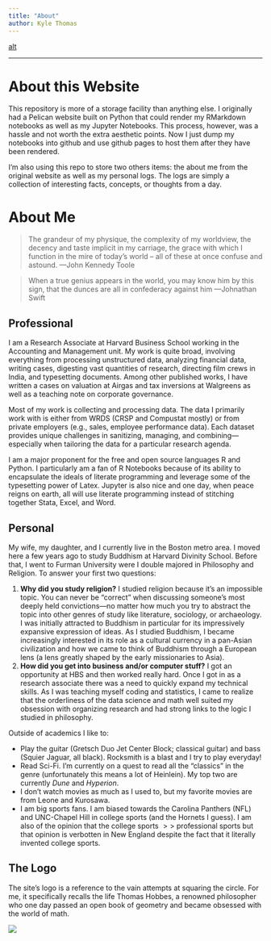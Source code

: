 ```yaml
---
title: "About"
author: Kyle Thomas
---
```


[alt](supply-demand-basics.html)

---

# About this Website

This repository is more of a storage facility than anything else. I originally had a Pelican website built on Python that could render my RMarkdown notebooks as well as my Jupyter Notebooks. This process, however, was a hassle and not worth the extra aesthetic points. Now I just dump my notebooks into github and use github pages to host them after they have been rendered. 

I'm also using this repo to store two others items: the about me from the original website as well as my personal logs. The logs are simply a collection of interesting facts, concepts, or thoughts from a day.


# About Me

>The grandeur of my physique, the complexity of my worldview, the decency and taste implicit in my carriage, the grace with which I function in the mire of today’s world -- all of these at once confuse and astound.
> ---John Kennedy Toole

> When a true genius appears in the world, you may know him by this sign, that the dunces are all in confederacy against him
> ---Johnathan Swift

## Professional

I am a Research Associate at Harvard Business School working in the Accounting and Management unit. My work is quite broad, involving everything from processing unstructured data, analyzing financial data, writing cases, digesting vast quantities of research, directing film crews in India, and typesetting documents. Among other published works, I have written a cases on valuation at Airgas and tax inversions at Walgreens as well as a teaching note on corporate governance.

Most of my work is collecting and processing data. The data I primarily work with is either from WRDS (CRSP and Compustat mostly) or from private employers (e.g., sales, employee performance data). Each dataset provides unique challenges in sanitizing, managing, and combining---especially when tailoring the data for a particular research agenda.

I am a major proponent for the free and open source languages R and Python. I particularly am a fan of R Notebooks because of its ability to encapsulate the ideals of literate programming and leverage some of the typesetting power of Latex. Jupyter is also nice and one day, when peace reigns on earth, all will use literate programming instead of stitching together Stata, Excel, and Word.

## Personal

My wife, my daughter, and I currently live in the Boston metro area. I moved here a few years ago to study Buddhism at Harvard Divinity School. Before that, I went to Furman University were I double majored in Philosophy and Religion. To answer your first two questions:

1. **Why did you study religion?** I studied religion because it's an impossible topic. You can never be "correct" when discussing someone's most deeply held convictions---no matter how much you try to abstract the topic into other genres of study like literature, sociology, or archaeology. I was initially attracted to Buddhism in particular for its impressively expansive expression of ideas. As I studied Buddhism, I became increasingly interested in its role as a cultural currency in a pan-Asian civilization and how we came to think of Buddhism through a European lens (a lens greatly shaped by the early missionaries to Asia).
2. **How did you get into business and/or computer stuff?** I got an opportunity at HBS and then worked really hard. Once I got in as a research associate there was a need to quickly expand my technical skills. As I was teaching myself coding and statistics, I came to realize that the orderliness of the data science and math well suited my obsession with organizing research and had strong links to the logic I studied in philosophy. 

Outside of academics I like to:

* Play the guitar (Gretsch Duo Jet Center Block; classical guitar) and bass (Squier Jaguar, all black). Rocksmith is a blast and I try to play everyday!
* Read Sci-Fi. I'm currently on a quest to read all the "classics" in the genre (unfortunately this means a lot of Heinlein). My top two are currently *Dune* and *Hyperion*.
* I don't watch movies as much as I used to, but my favorite movies are from Leone and Kurosawa.
* I am big sports fans. I am biased towards the Carolina Panthers (NFL) and UNC-Chapel Hill in college sports (and the Hornets I guess). I am also of the opinion that the college sports $>>$ professional sports but that opinion is verbotten in New England despite the fact that it literally invented college sports.

## The Logo

The site's logo is a reference to the vain attempts at squaring the circle. For me, it specifically recalls the life Thomas Hobbes, a renowned philosopher who one day passed an open book of geometry and became obsessed with the world of math.

![](logo.png)